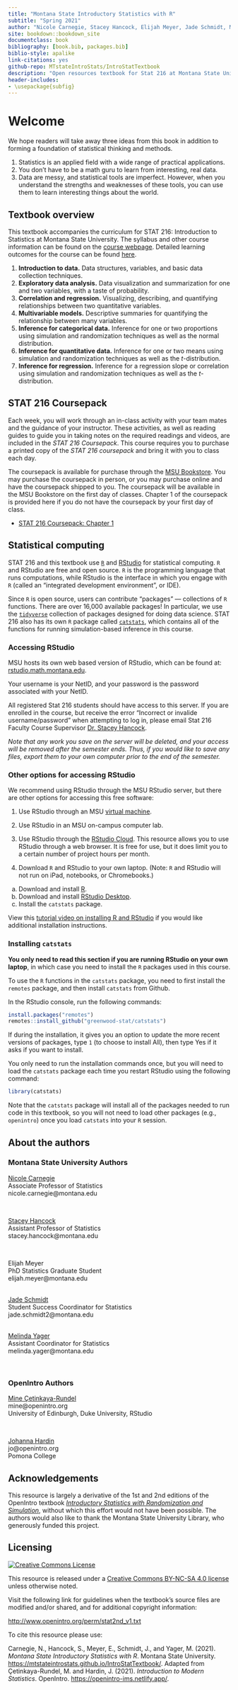 ```yaml
--- 
title: "Montana State Introductory Statistics with R"
subtitle: "Spring 2021"
author: "Nicole Carnegie, Stacey Hancock, Elijah Meyer, Jade Schmidt, Melinda Yager"
site: bookdown::bookdown_site
documentclass: book
bibliography: [book.bib, packages.bib]
biblio-style: apalike
link-citations: yes
github-repo: MTstateIntroStats/IntroStatTextbook
description: "Open resources textbook for Stat 216 at Montana State University"
header-includes:
- \usepackage{subfig}
---
```


# Welcome {-}
 
We hope readers will take away three ideas from this book in addition to forming a foundation of statistical thinking and methods.

1. Statistics is an applied field with a wide range of practical applications.
2. You don't have to be a math guru to learn from interesting, real data.
3. Data are messy, and statistical tools are imperfect. However, when you understand the strengths and weaknesses of these tools, you can use them to learn interesting things about the world.


## Textbook overview {-}

This textbook accompanies the curriculum for STAT 216: Introduction to Statistics at Montana State University. The syllabus and other course information can be found
on the [course webpage](https://math.montana.edu/courses/s216/index.html). Detailed learning outcomes for the course can be found [here](https://github.com/MTstateIntroStats/IntroStatTextbook/blob/master/learning_outcomes.md).

1. **Introduction to data.** Data structures, variables, and basic data collection techniques.
2. **Exploratory data analysis.** Data visualization and summarization for one and two variables, with a taste of probability.
3. **Correlation and regression.** Visualizing, describing, and quantifying relationships between two quantitative variables.
4. **Multivariable models.** Descriptive summaries for quantifying the relationship between many variables.
5. **Inference for categorical data.** Inference for one or two proportions using simulation and randomization techniques as well as the normal distribution.
6. **Inference for quantitative data.** Inference for one or two means using simulation and randomization techniques as well as the $t$-distribution.
7. **Inference for regression.** Inference for a regression slope or correlation using simulation and randomization techniques as well as the $t$-distribution.

## STAT 216 Coursepack {-}

Each week, you will work through an in-class activity with your team mates and the guidance of your instructor. These activities, as well as reading guides to guide you in taking notes on the required readings and videos, are included in the _STAT 216 Coursepack_. This course requires you to purchase a printed copy of the _STAT 216 coursepack_ and bring it with you to class each day. 

The coursepack is available for purchase through the [MSU Bookstore](https://www.msubookstore.org/). You may purchase the coursepack in person, or you may purchase online and have the coursepack shipped to you. The coursepack will be available in the MSU Bookstore on the first day of classes. Chapter 1 of the coursepack is provided here if you do not have the coursepack by your first day of class.

* [STAT 216 Coursepack: Chapter 1](Coursepack-Ch1.pdf)


## Statistical computing {.unnumbered #stat-computing}

STAT 216 and this textbook use [`R`](https://www.r-project.org/) and [RStudio](https://rstudio.com/products/rstudio/) for statistical computing. `R` and RStudio are free and open source. `R` is the programming language that runs computations, while RStudio is the interface in which you engage with `R` (called an "integrated development environment", or IDE).

Since `R` is open source, users can contribute "packages" --- collections of `R` functions. There are over 16,000 available packages! In particular, we use
the [`tidyverse`](https://www.tidyverse.org/) collection of packages designed for doing data science.
STAT 216 also has its own `R` package called [`catstats`](https://github.com/greenwood-stat/catstats), which contains all of the functions
for running simulation-based inference in this course.

### Accessing RStudio {-}

MSU hosts its own web based version of RStudio, which can be found at: [rstudio.math.montana.edu](https://rstudio.math.montana.edu/). 

Your username is your NetID, and your password is the password associated with your NetID.

All registered Stat 216 students should have access to this server. If you are enrolled in the course, but receive the error "Incorrect or invalide username/password" when attempting to log in, please email Stat 216 Faculty Course Supervisor [Dr.\ Stacey Hancock](mailto:stacey.hancock@montana.edu).

*Note that any work you save on the server will be deleted, and your access will be removed after the semester ends. Thus, if you would like to save any files, export them to your own computer prior to the end of the semester.*

### Other options for accessing RStudio {-}

We recommend using RStudio through the MSU RStudio server, but there are other options for accessing this free software:

1. Use RStudio through an MSU [virtual machine](https://studentlabs.montana.edu/remotelabs/howto.html).

2. Use RStudio in an MSU on-campus computer lab. 

3. Use RStudio through the [RStudio Cloud](https://login.rstudio.cloud/register?redirect=https%3A%2F%2Fclient.login.rstudio.cloud%2Foauth%2Flogin%3Fshow_auth%3D0%26show_login%3D1%26show_setup%3D1). This resource allows you to use RStudio through a web browser. It is free for use, but it does limit you to a certain number of project hours per month.

4. Download `R` and RStudio to your own laptop. (Note: `R` and RStudio will not run on iPad, notebooks, or Chromebooks.)

a. Download and install [R](https://cloud.r-project.org/).
b. Download and install [RStudio Desktop](https://rstudio.com/products/rstudio/).
c. Install the `catstats` package.

View this [tutorial video on installing R and RStudio](https://greenwood-stat.shinyapps.io/InstallDemo/) if you would
like additional installation instructions.


### Installing `catstats` {-}

**You only need to read this section if you are running RStudio on your own laptop**, in which case you need to install the `R` packages used in this course.

To use the `R` functions in the `catstats` package, you need to first install the `remotes` package,
and then install `catstats` from Github.

In the RStudio console, run the following commands:
```r
install.packages("remotes")
remotes::install_github("greenwood-stat/catstats")
```
If during the installation, it gives you an option to update the more
recent versions of packages, type `1` (to choose to install All),
then type Yes if it asks if you want to install.

You only need to run the installation commands once, but you will need to load
the `catstats` package each time you restart RStudio using the following command:
```r
library(catstats)
```

Note that the `catstats` package will install all of the packages needed to run code in this textbook,
so you will not need to load other packages (e.g., `openintro`) once you load `catstats` into your `R` session.

## About the authors {-}

### Montana State University Authors {-}

[Nicole Carnegie](https://math.montana.edu/directory/faculty/2040044/nicole-carnegie){target="_blank"} <br>
Associate Professor of Statistics <br>
nicole.carnegie@montana.edu <br>

<br>

[Stacey Hancock](http://www.math.montana.edu/shancock/){target="_blank"}  <br>
Assistant Professor of Statistics <br>
stacey.hancock@montana.edu <br>

<br>

Elijah Meyer <br>
PhD Statistics Graduate Student <br>
elijah.meyer@montana.edu <br>

<br>
[Jade Schmidt](http://www.math.montana.edu/directory/faculty/1524571/jade-schmidt){target="_blank"} <br>
Student Success Coordinator for Statistics <br>
jade.schmidt2@montana.edu <br>

<br>
[Melinda Yager](http://www.math.montana.edu/directory/faculty/1582830/melinda-yager){target="_blank"} <br>
Assistant Coordinator for Statistics <br>
melinda.yager@montana.edu <br>

<br>

### OpenIntro Authors {-}

[Mine Çetinkaya-Rundel](http://mine-cr.com/) <br>
mine@openintro.org <br>
University of Edinburgh, Duke University, RStudio <br>

<br>

[Johanna Hardin](https://research.pomona.edu/johardin/) <br>
jo@openintro.org <br>
Pomona College <br>

## Acknowledgements {-}

This resource is largely a derivative of the 1st and 2nd
editions of the OpenIntro textbook
[_Introductory Statistics with Randomization and Simulation_](https://www.openintro.org/),
without which this
effort would not have been possible. The authors would
also like to thank the Montana State University Library,
who generously funded this project.

## Licensing {-}

<a rel="license" href="http://creativecommons.org/licenses/by-nc-sa/4.0/"><img alt="Creative Commons License" style="border-width:0" src="https://i.creativecommons.org/l/by-nc-sa/4.0/88x31.png" /></a><br />

This resource is released under a [Creative Commons BY-NC-SA 4.0 license](https://creativecommons.org/licenses/by-nc-sa/4.0/) unless otherwise noted. 

Visit the following link for guidelines when the textbook's source files are modified and/or shared, and for additional copyright information:

[http://www.openintro.org/perm/stat2nd_v1.txt](http://www.openintro.org/perm/stat2nd_v1.txt)
 
To cite this resource please use:
 
Carnegie, N., Hancock, S., Meyer, E., Schmidt, J., and Yager, M. (2021). *Montana State Introductory Statistics with R*. Montana State University. [https://mtstateintrostats.github.io/IntroStatTextbook/](https://mtstateintrostats.github.io/IntroStatTextbook/). Adapted from Çetinkaya-Rundel, M. and Hardin, J. (2021). _Introduction to Modern Statistics_. OpenIntro. [https://openintro-ims.netlify.app/](https://openintro-ims.netlify.app/).
